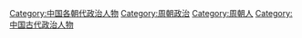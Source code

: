 [[Category:中国各朝代政治人物|Category:中国各朝代政治人物]]
[[Category:周朝政治|Category:周朝政治]]
[[Category:周朝人|Category:周朝人]]
[[Category:中国古代政治人物|Category:中国古代政治人物]]